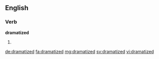 ==English==

===Verb===
'''dramatized'''

# {{past of|dramatize}}

[[de:dramatized]]
[[fa:dramatized]]
[[mg:dramatized]]
[[sv:dramatized]]
[[vi:dramatized]]